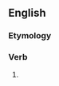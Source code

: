 ==English==

===Etymology===
{{suffix|en|content|eth}}

===Verb===
{{head|en|verb form}}

# {{en-archaic third-person singular of|content}}